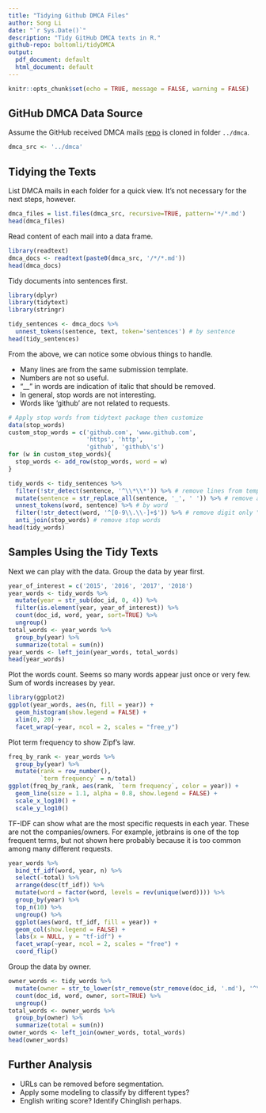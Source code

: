```yaml
---
title: "Tidying Github DMCA Files"
author: Song Li
date: "`r Sys.Date()`"
description: "Tidy GitHub DMCA texts in R."
github-repo: boltomli/tidyDMCA
output:
  pdf_document: default
  html_document: default
---
```


```r
knitr::opts_chunk$set(echo = TRUE, message = FALSE, warning = FALSE)
```

## GitHub DMCA Data Source

Assume the GitHub received DMCA mails [repo](https://github.com/github/dmca) is cloned in folder `../dmca`.

```r
dmca_src <- '../dmca'
```

## Tidying the Texts

List DMCA mails in each folder for a quick view. It's not necessary for the next steps, however.

```r
dmca_files = list.files(dmca_src, recursive=TRUE, pattern='*/*.md')
head(dmca_files)
```

Read content of each mail into a data frame.

```r
library(readtext)
dmca_docs <- readtext(paste0(dmca_src, '/*/*.md'))
head(dmca_docs)
```

Tidy documents into sentences first.

```r
library(dplyr)
library(tidytext)
library(stringr)

tidy_sentences <- dmca_docs %>%
  unnest_tokens(sentence, text, token='sentences') # by sentence
head(tidy_sentences)
```

From the above, we can notice some obvious things to handle.

* Many lines are from the same submission template.
* Numbers are not so useful.
* "__" in words are indication of italic that should be removed.
* In general, stop words are not interesting.
* Words like 'github' are not related to requests.

```r
# Apply stop words from tidytext package then customize
data(stop_words)
custom_stop_words = c('github.com', 'www.github.com',
                      'https', 'http',
                      'github', 'github\'s')
for (w in custom_stop_words){
  stop_words <- add_row(stop_words, word = w)
}

tidy_words <- tidy_sentences %>%
  filter(!str_detect(sentence, '^\\*\\*')) %>% # remove lines from template
  mutate(sentence = str_replace_all(sentence, '_', ' ')) %>% # remove all "_"
  unnest_tokens(word, sentence) %>% # by word
  filter(!str_detect(word, '^[0-9\\.\\-]+$')) %>% # remove digit only "words"
  anti_join(stop_words) # remove stop words
head(tidy_words)
```

## Samples Using the Tidy Texts

Next we can play with the data. Group the data by year first.

```r
year_of_interest = c('2015', '2016', '2017', '2018')
year_words <- tidy_words %>%
  mutate(year = str_sub(doc_id, 0, 4)) %>%
  filter(is.element(year, year_of_interest)) %>%
  count(doc_id, word, year, sort=TRUE) %>%
  ungroup()
total_words <- year_words %>%
  group_by(year) %>%
  summarize(total = sum(n))
year_words <- left_join(year_words, total_words)
head(year_words)
```

Plot the words count. Seems so many words appear just once or very few. Sum of words increases by year.

```r
library(ggplot2)
ggplot(year_words, aes(n, fill = year)) +
  geom_histogram(show.legend = FALSE) +
  xlim(0, 20) +
  facet_wrap(~year, ncol = 2, scales = "free_y")
```

Plot term frequency to show Zipf's law.

```r
freq_by_rank <- year_words %>%
  group_by(year) %>%
  mutate(rank = row_number(),
         `term frequency` = n/total)
ggplot(freq_by_rank, aes(rank, `term frequency`, color = year)) +
  geom_line(size = 1.1, alpha = 0.8, show.legend = FALSE) +
  scale_x_log10() +
  scale_y_log10()
```

TF-IDF can show what are the most specific requests in each year. These are not the companies/owners. For example, jetbrains is one of the top frequent terms, but not shown here probably because it is too common among many different requests.

```r
year_words %>%
  bind_tf_idf(word, year, n) %>%
  select(-total) %>%
  arrange(desc(tf_idf)) %>%
  mutate(word = factor(word, levels = rev(unique(word)))) %>%
  group_by(year) %>%
  top_n(10) %>%
  ungroup() %>%
  ggplot(aes(word, tf_idf, fill = year)) +
  geom_col(show.legend = FALSE) +
  labs(x = NULL, y = "tf-idf") +
  facet_wrap(~year, ncol = 2, scales = "free") +
  coord_flip()
```

Group the data by owner.

```r
owner_words <- tidy_words %>%
  mutate(owner = str_to_lower(str_remove(str_remove(doc_id, '.md'), '^\\d\\d\\d\\d-\\d\\d-\\d\\d-'))) %>%
  count(doc_id, word, owner, sort=TRUE) %>%
  ungroup()
total_words <- owner_words %>%
  group_by(owner) %>%
  summarize(total = sum(n))
owner_words <- left_join(owner_words, total_words)
head(owner_words)
```

## Further Analysis

* URLs can be removed before segmentation.
* Apply some modeling to classify by different types?
* English writing score? Identify Chinglish perhaps.

